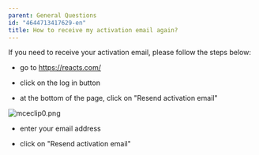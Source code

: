 ```yaml
---
parent: General Questions
id: "4644713417629-en"
title: How to receive my activation email again?
---
```

If you need to receive your activation email, please follow the steps below:

- go to https://reacts.com/

- click on the log in button

- at the bottom of the page, click on "Resend activation email"

![mceclip0.png](@assets/attachments/mceclip0.png)

- enter your email address

- click on "Resend activation email"



